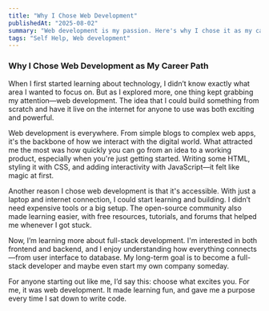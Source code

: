 ```yaml
---
title: "Why I Chose Web Development"
publishedAt: "2025-08-02"
summary: "Web development is my passion. Here's why I chose it as my career path."
tags: "Self Help, Web development"
---
```



### Why I Chose Web Development as My Career Path

When I first started learning about technology, I didn’t know exactly what area I wanted to focus on. But as I explored more, one thing kept grabbing my attention—web development. The idea that I could build something from scratch and have it live on the internet for anyone to use was both exciting and powerful.

Web development is everywhere. From simple blogs to complex web apps, it's the backbone of how we interact with the digital world. What attracted me the most was how quickly you can go from an idea to a working product, especially when you're just getting started. Writing some HTML, styling it with CSS, and adding interactivity with JavaScript—it felt like magic at first.

Another reason I chose web development is that it's accessible. With just a laptop and internet connection, I could start learning and building. I didn’t need expensive tools or a big setup. The open-source community also made learning easier, with free resources, tutorials, and forums that helped me whenever I got stuck.

Now, I’m learning more about full-stack development. I'm interested in both frontend and backend, and I enjoy understanding how everything connects—from user interface to database. My long-term goal is to become a full-stack developer and maybe even start my own company someday.

For anyone starting out like me, I’d say this: choose what excites you. For me, it was web development. It made learning fun, and gave me a purpose every time I sat down to write code.

